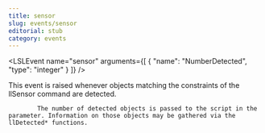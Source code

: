 ```yaml
---
title: sensor
slug: events/sensor
editorial: stub
category: events
---
```


<LSLEvent
	name="sensor"
	arguments={[
	{
		"name": "NumberDetected",
		"type": "integer"
	}
]}
/>

This event is raised whenever objects matching the constraints of the llSensor command are detected.

			The number of detected objects is passed to the script in the parameter. Information on those objects may be gathered via the llDetected* functions.
